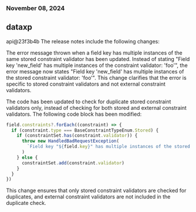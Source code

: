 ### November 08, 2024
## dataxp

api@23f3b4b
The release notes include the following changes:

The error message thrown when a field key has multiple instances of the same stored constraint validator has been updated. Instead of stating "Field key 'new_field' has multiple instances of the constraint validator: 'foo'", the error message now states "Field key 'new_field' has multiple instances of the stored constraint validator: 'foo'". This change clarifies that the error is specific to stored constraint validators and not external constraint validators.

The code has been updated to check for duplicate stored constraint validators only, instead of checking for both stored and external constraint validators. The following code block has been modified:

```typescript
field.constraints?.forEach((constraint) => {
  if (constraint.type === BaseConstraintTypeEnum.Stored) {
    if (constraintSet.has(constraint.validator)) {
      throw new HandledBadRequestException(
        `Field key "${field.key}" has multiple instances of the stored constraint validator: "${constraint.validator}"`
      )
    } else {
      constraintSet.add(constraint.validator)
    }
  }
})
```

This change ensures that only stored constraint validators are checked for duplicates, and external constraint validators are not included in the duplicate check.